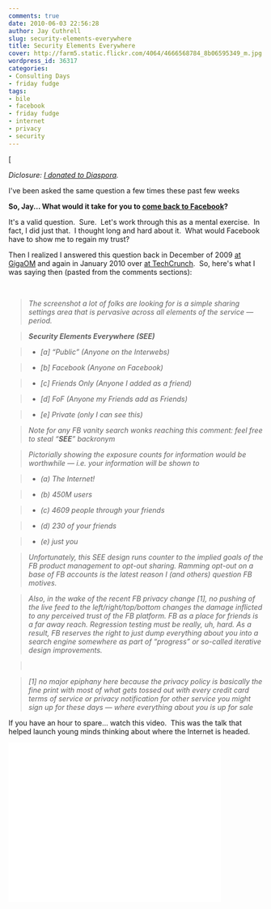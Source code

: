 ```yaml
---
comments: true
date: 2010-06-03 22:56:28
author: Jay Cuthrell
slug: security-elements-everywhere
title: Security Elements Everywhere
cover: http://farm5.static.flickr.com/4064/4666568784_8b06595349_m.jpg
wordpress_id: 36317
categories:
- Consulting Days
- friday fudge
tags:
- bile
- facebook
- friday fudge
- internet
- privacy
- security
---
```


[




_Diclosure: [I donated to Diaspora](http://blippy.com/t/kagl)._







I've been asked the same question a few times these past few weeks




**So, Jay... What would it take for you to **[**come back to Facebook**](http://fudge.org/its-complicated/)**?**




It's a valid question.  Sure.  Let's work through this as a mental exercise.  In fact, I did just that.  I thought long and hard about it.  What would Facebook have to show me to regain my trust?




Then I realized I answered this question back in December of 2009 [at GigaOM](http://gigaom.com/2009/12/27/facebook-redesign/#comment-993127) and again in January 2010 over [at TechCrunch](http://techcrunch.com/2010/01/12/ok-you-luddites-time-to-chill-on-facebook-over-privacy/#IDComment72996686).  So, here's what I was saying then (pasted from the comments sections):




 




> 

> 
> _The screenshot a lot of folks are looking for is a simple sharing  settings area that is pervasive across all elements of the service —  period._
> 
> 

> 
> **_Security Elements Everywhere (SEE)_**
> 
> 

> 
> 

>   * _[a] “Public” (Anyone on the Interwebs)_
> 

>   * _[b] Facebook (Anyone on Facebook)_
> 

>   * _[c] Friends Only (Anyone I added as a friend)_
> 

>   * _[d] FoF (Anyone my Friends add as Friends)_
> 

>   * _[e] Private (only I can see this)_
> 


> 
> _Note for any FB vanity search wonks reaching this comment: feel free  to steal “_**_SEE_**_” backronym_
> 
> 

> 
> _Pictorially showing the exposure counts for information would be  worthwhile — i.e. your information will be shown to_
> 
> 

> 
> 

>   * _(a) The Internet!_
> 

>   * _(b) 450M users_
> 

>   * _(c) 4609 people through your friends_
> 

>   * _(d) 230 of your  friends_
> 

>   * _(e) just you_
> 


> 
> _Unfortunately, this SEE design runs counter to the implied goals of  the FB product management to opt-out sharing.  Ramming opt-out on a base  of FB accounts is the latest reason I (and others) question FB motives._
> 
> 

> 
> _Also, in the wake of the recent FB privacy change [1], no pushing of  the live feed to the left/right/top/bottom changes the damage inflicted  to any perceived trust of the FB platform. FB as a place for friends is a  far away reach.  Regression testing must be really, uh, hard.  As a  result, FB reserves the right to just dump everything about you into a  search engine somewhere as part of “progress” or so-called iterative  design improvements._
> 
> 

> 
>  
> 
> 

> 
> _[1] no major epiphany here because the privacy policy is basically  the fine print with most of what gets tossed out with every credit card  terms of service or privacy notification for other service you might  sign up for these days — where everything about you is up for sale﻿_
> 
> 





If you have an hour to spare... watch this video.  This was the talk that helped launch young minds thinking about where the Internet is headed.


<iframe width="420" height="315" src="//www.youtube.com/embed/QOEMv0S8AcA" frameborder="0" allowfullscreen></iframe>
 





 
